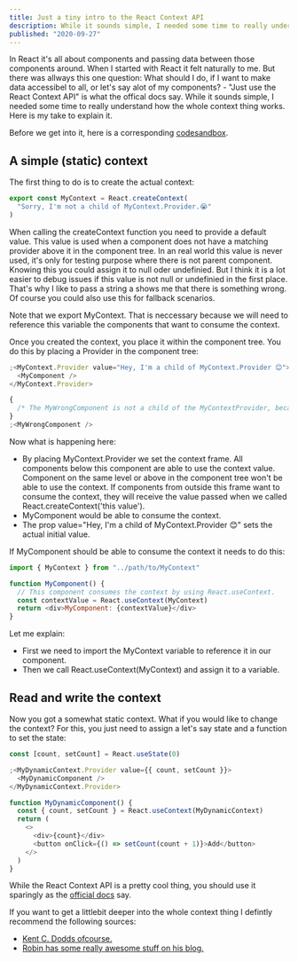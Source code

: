 ```yaml
---
title: Just a tiny intro to the React Context API
description: While it sounds simple, I needed some time to really understand how the whole context thing works. Here is my take to explain it.
published: "2020-09-27"
---
```


In React it's all about components and passing data between those components around. When I started with React it felt naturally to me. But there was allways this one question: What should I do, if I want to make data accessibel to all, or let's say alot of my components? - "Just use the React Context API" is what the offical docs say. While it sounds simple, I needed some time to really understand how the whole context thing works. Here is my take to explain it.

Before we get into it, here is a corresponding [codesandbox](https://codesandbox.io/s/learning-react-context-04z7f').

## A simple (static) context

The first thing to do is to create the actual context:

```javascript
export const MyContext = React.createContext(
  "Sorry, I'm not a child of MyContext.Provider.😭"
)
```

When calling the createContext function you need to provide a default value. This value is used when a component does not have a matching provider above it in the component tree. In an real world this value is never used, it's only for testing purpose where there is not parent component. Knowing this you could assign it to null oder undefinied. But I think it is a lot easier to debug issues if this value is not null or undefinied in the first place. That's why I like to pass a string a shows me that there is something wrong. Of course you could also use this for fallback scenarios.

Note that we export MyContext. That is neccessary because we will need to reference this variable the components that want to consume the context.

Once you created the context, you place it within the component tree. You do this by placing a Provider in the component tree:

```javascript
;<MyContext.Provider value="Hey, I'm a child of MyContext.Provider 😊">
  <MyComponent />
</MyContext.Provider>

{
  /* The MyWrongComponent is not a child of the MyContextProvider, because of this it will not be able to consume the context. */
}
;<MyWrongComponent />
```

Now what is happening here:

- By placing MyContext.Provider we set the context frame. All components below this component are able to use the context value. Component on the same level or above in the component tree won't be able to use the context. If components from outside this frame want to consume the context, they will receive the value passed when we called React.createContext('this value').
- MyComponent would be able to consume the context.
- The prop value="Hey, I'm a child of MyContext.Provider 😊" sets the actual initial value.

If MyComponent should be able to consume the context it needs to do this:

```javascript
import { MyContext } from "../path/to/MyContext"

function MyComponent() {
  // This component consumes the context by using React.useContext.
  const contextValue = React.useContext(MyContext)
  return <div>MyComponent: {contextValue}</div>
}
```

Let me explain:

- First we need to import the MyContext variable to reference it in our component.
- Then we call React.useContext(MyContext) and assign it to a variable.

## Read and write the context

Now you got a somewhat static context. What if you would like to change the context? For this, you just need to assign a let's say state and a function to set the state:

```javascript
const [count, setCount] = React.useState(0)

;<MyDynamicContext.Provider value={{ count, setCount }}>
  <MyDynamicComponent />
</MyDynamicContext.Provider>
```

```javascript
function MyDynamicComponent() {
  const { count, setCount } = React.useContext(MyDynamicContext)
  return (
    <>
      <div>{count}</div>
      <button onClick={() => setCount(count + 1)}>Add</button>
    </>
  )
}
```

While the React Context API is a pretty cool thing, you should use it sparingly as the [official docs](https://reactjs.org/docs/context.html#before-you-use-context) say.

If you want to get a littlebit deeper into the whole context thing I defintly recommend the following sources:

- [Kent C. Dodds ofcourse.](https://kentcdodds.com/blog/how-to-use-react-context-effectively/)
- [Robin has some really awesome stuff on his blog.](https://www.robinwieruch.de/react-context/)
